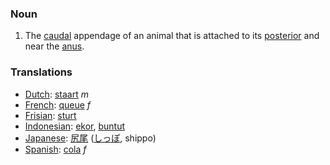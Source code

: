 ===Noun===

#The [[caudal]] appendage of an animal that is attached to its [[posterior]] and near the [[anus]].

===Translations===
*[[Dutch]]: [[staart]] ''m''
*[[French]]: [[queue]] ''f''
*[[Frisian]]: [[sturt]]
*[[Indonesian]]: [[ekor]], [[buntut]]
*[[Japanese]]: [[尻尾]] ([[しっぽ]], shippo)
*[[Spanish]]: [[cola]] ''f''